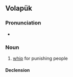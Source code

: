 ==Volapük==

===Pronunciation===
* {{IPA|[baˈtyl]|lang=vo}}

===Noun===
{{vo-noun}}
 
# [[whip]] for punishing people

====Declension====
{{vo-decl-noun}}